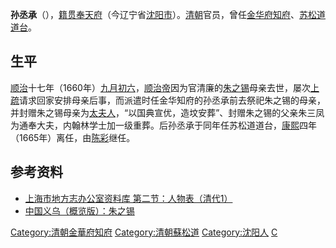 '''孙丞承'''（{{bd|17世纪||?|catIdx=S}}），[[籍贯|籍贯]][[奉天府|奉天府]]（今辽宁省[[沈阳市|沈阳市]]）。[[清朝|清朝]]官员，曾任[[金华府|金华府]][[知府|知府]]、[[苏松道|苏松道]][[道台|道台]]。

== 生平 ==
[[顺治|顺治]]十七年（1660年）[[九月初六|九月初六]]，[[顺治帝|顺治帝]]因为官清廉的[[朱之锡|朱之锡]]母亲去世，屡次[[上疏|上疏]]请求回家安排母亲后事，而派遣时任金华知府的孙丞承前去祭祀朱之锡的母亲，并封赠朱之锡母亲为[[太夫人|太夫人]]，“以国典宣优，造坟安葬”、封赠朱之锡的父亲朱三凤为通奉大夫，内翰林学士加一级重葬。后孙丞承于同年任苏松道道台，[[康熙|康熙]]四年（1665年）离任，由[[陈彩|陈彩]]继任。

== 参考资料 ==
* [https://web.archive.org/web/20140607072920/http://shtong.gov.cn/newsite/node2/node2245/node4530/node22809/node60837/userobject1ai53067.html 上海市地方志办公室资料库 第二节：人物表（清代1）]
* [https://web.archive.org/web/20110527042740/http://www.yw.gov.cn/glb/mtkyw/mrl/200708/t20070831_76885.html 中国义乌（概览版）：朱之锡]

{{清朝官员小作品}}
{{DEFAULTSORT:S}}
[[Category:清朝金華府知府|Category:清朝金華府知府]]
[[Category:清朝蘇松道|Category:清朝蘇松道]]
[[Category:沈阳人|Category:沈阳人]]
[[Category:孙姓|C]]